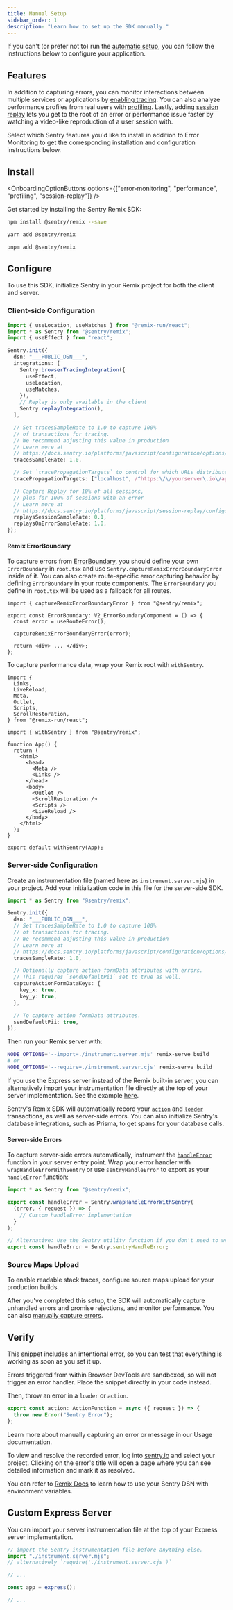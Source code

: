 ```yaml
---
title: Manual Setup
sidebar_order: 1
description: "Learn how to set up the SDK manually."
---
```


If you can't (or prefer not to) run the [automatic setup](/platforms/javascript/guides/remix/#install), you can follow the instructions below to configure your application.

## Features

In addition to capturing errors, you can monitor interactions between multiple services or applications by [enabling tracing](/concepts/key-terms/tracing/). You can also analyze performance profiles from real users with [profiling](/product/explore/profiling/). Lastly, adding [session replay](/product/explore/session-replay/web/getting-started/) lets you get to the root of an error or performance issue faster by watching a video-like reproduction of a user session with.

Select which Sentry features you'd like to install in addition to Error Monitoring to get the corresponding installation and configuration instructions below.

## Install

<OnboardingOptionButtons
  options={["error-monitoring", "performance", "profiling", "session-replay"]}
/>

Get started by installing the Sentry Remix SDK:

```bash {tabTitle:npm}
npm install @sentry/remix --save
```

```bash {tabTitle:yarn}
yarn add @sentry/remix
```

```bash {tabTitle:pnpm}
pnpm add @sentry/remix
```

## Configure

To use this SDK, initialize Sentry in your Remix project for both the client and server.

### Client-side Configuration

```typescript {tabTitle:Client} {filename: entry.client.tsx} {"onboardingOptions": {"performance": "8-12,16-23", "session-replay": "13-14,24-28"}}
import { useLocation, useMatches } from "@remix-run/react";
import * as Sentry from "@sentry/remix";
import { useEffect } from "react";

Sentry.init({
  dsn: "___PUBLIC_DSN___",
  integrations: [
    Sentry.browserTracingIntegration({
      useEffect,
      useLocation,
      useMatches,
    }),
    // Replay is only available in the client
    Sentry.replayIntegration(),
  ],

  // Set tracesSampleRate to 1.0 to capture 100%
  // of transactions for tracing.
  // We recommend adjusting this value in production
  // Learn more at
  // https://docs.sentry.io/platforms/javascript/configuration/options/#traces-sample-rate
  tracesSampleRate: 1.0,

  // Set `tracePropagationTargets` to control for which URLs distributed tracing should be enabled
  tracePropagationTargets: ["localhost", /^https:\/\/yourserver\.io\/api/],

  // Capture Replay for 10% of all sessions,
  // plus for 100% of sessions with an error
  // Learn more at
  // https://docs.sentry.io/platforms/javascript/session-replay/configuration/#general-integration-configuration
  replaysSessionSampleRate: 0.1,
  replaysOnErrorSampleRate: 1.0,
});
```

#### Remix ErrorBoundary

To capture errors from [ErrorBoundary](https://remix.run/docs/en/main/route/error-boundary), you should define your own `ErrorBoundary` in `root.tsx` and use `Sentry.captureRemixErrorBoundaryError` inside of it. You can also create route-specific error capturing behavior by defining `ErrorBoundary` in your route components. The `ErrorBoundary` you define in `root.tsx` will be used as a fallback for all routes.

```tsx {filename: root.tsx}
import { captureRemixErrorBoundaryError } from "@sentry/remix";

export const ErrorBoundary: V2_ErrorBoundaryComponent = () => {
  const error = useRouteError();

  captureRemixErrorBoundaryError(error);

  return <div> ... </div>;
};
```

To capture performance data, wrap your Remix root with `withSentry`.

```tsx {filename: root.tsx}
import {
  Links,
  LiveReload,
  Meta,
  Outlet,
  Scripts,
  ScrollRestoration,
} from "@remix-run/react";

import { withSentry } from "@sentry/remix";

function App() {
  return (
    <html>
      <head>
        <Meta />
        <Links />
      </head>
      <body>
        <Outlet />
        <ScrollRestoration />
        <Scripts />
        <LiveReload />
      </body>
    </html>
  );
}

export default withSentry(App);
```

### Server-side Configuration

Create an instrumentation file (named here as `instrument.server.mjs`) in your project. Add your initialization code in this file for the server-side SDK.

```typescript {tabTitle:Server} {filename: instrument.server.mjs} {"onboardingOptions": {"performance": "5-9"}}
import * as Sentry from "@sentry/remix";

Sentry.init({
  dsn: "___PUBLIC_DSN___",
  // Set tracesSampleRate to 1.0 to capture 100%
  // of transactions for tracing.
  // We recommend adjusting this value in production
  // Learn more at
  // https://docs.sentry.io/platforms/javascript/configuration/options/#traces-sample-rate
  tracesSampleRate: 1.0,

  // Optionally capture action formData attributes with errors.
  // This requires `sendDefaultPii` set to true as well.
  captureActionFormDataKeys: {
    key_x: true,
    key_y: true,
  },

  // To capture action formData attributes.
  sendDefaultPii: true,
});
```

Then run your Remix server with:

```bash
NODE_OPTIONS='--import=./instrument.server.mjs' remix-serve build
# or
NODE_OPTIONS='--require=./instrument.server.cjs' remix-serve build
```

If you use the Express server instead of the Remix built-in server, you can alternatively import your instrumentation file directly at the top of your server implementation. See the example [here](#custom-express-server).

Sentry's Remix SDK will automatically record your [`action`](https://remix.run/docs/en/main/route/action) and [`loader`](https://remix.run/docs/en/main/route/loader) transactions, as well as server-side errors. You can also initialize Sentry's database integrations, such as <Link to="/platforms/javascript/guides/node/configuration/integrations/prisma/">Prisma</Link>, to get spans for your database calls.

#### Server-side Errors

To capture server-side errors automatically, instrument the [`handleError`](https://remix.run/docs/en/main/file-conventions/entry.server#handleerror) function in your server entry point.
Wrap your error handler with `wrapHandleErrorWithSentry` or use `sentryHandleError` to export as your `handleError` function:

```typescript {filename: entry.server.tsx}
import * as Sentry from "@sentry/remix";

export const handleError = Sentry.wrapHandleErrorWithSentry(
  (error, { request }) => {
    // Custom handleError implementation
  }
);

// Alternative: Use the Sentry utility function if you don't need to wrap a custom function
export const handleError = Sentry.sentryHandleError;
```

### Source Maps Upload

To enable readable stack traces, <PlatformLink to="/sourcemaps">configure source maps upload</PlatformLink> for your production builds.

After you've completed this setup, the SDK will automatically capture unhandled errors and promise rejections, and monitor performance. You can also [manually capture errors](/platforms/javascript/guides/remix/usage).

## Verify

This snippet includes an intentional error, so you can test that everything is working as soon as you set it up.

<Alert>

  Errors triggered from within Browser DevTools are sandboxed, so will not trigger an error handler. Place the snippet directly in your code instead.

</Alert>

Then, throw an error in a `loader` or `action`.

```typescript {filename:routes/error.tsx}
export const action: ActionFunction = async ({ request }) => {
  throw new Error("Sentry Error");
};
```

<Alert>

  Learn more about manually capturing an error or message in our <PlatformLink to="/usage/">Usage documentation</PlatformLink>.

</Alert>

To view and resolve the recorded error, log into [sentry.io](https://sentry.io) and select your project. Clicking on the error's title will open a page where you can see detailed information and mark it as resolved.

<Alert>

You can refer to [Remix Docs](https://remix.run/docs/en/main/guides/envvars#browser-environment-variables) to learn how to use your Sentry DSN with environment variables.

</Alert>

## Custom Express Server

You can import your server instrumentation file at the top of your Express server implementation.

```typescript {filename: server.ts}
// import the Sentry instrumentation file before anything else.
import "./instrument.server.mjs";
// alternatively `require('./instrument.server.cjs')`

// ...

const app = express();

// ...
```
